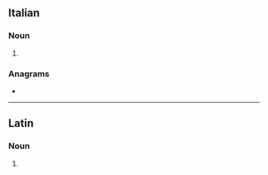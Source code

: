 ==Italian==

===Noun===
{{head|it|noun form|g=m}}

# {{plural of|it|fascio}}

===Anagrams===
* {{l|it|scafi}}

----

==Latin==

===Noun===
{{la-noun-form|fascī}}

# {{inflection of|la|fascis||dat|s}}